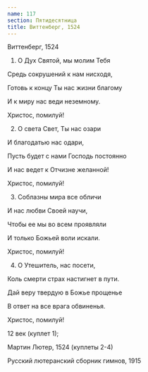 ```yaml
---
name: 117
section: Пятидесятница
title: Виттенберг, 1524
---
```

Виттенберг, 1524


1. О Дух Святой, мы молим Тебя

Средь сокрушений к нам нисходя,

Готовь к концу Ты нас жизни благому

И к миру нас веди неземному.

Христос, помилуй!


2. О света Свет, Ты нас озари

И благодатью нас одари,

Пусть будет с нами Господь постоянно

И нас ведет к Отчизне желанной!

Христос, помилуй!


3. Соблазны мира все обличи

И нас любви Своей научи,

Чтобы ее мы во всем проявляли

И только Божьей воли искали.

Христос, помилуй!


4. О Утешитель, нас посети,

Коль смерти страх настигнет в пути.

Дай веру твердую в Божье прощенье

В ответ на все врага обвиненья.

Христос, помилуй!


12 век (куплет 1);

Мартин Лютер, 1524 (куплеты 2-4)

Русский лютеранский сборник гимнов, 1915